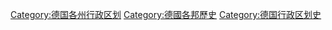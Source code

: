[[Category:德国各州行政区划|Category:德国各州行政区划]]
[[Category:德國各邦歷史|Category:德國各邦歷史]]
[[Category:德国行政区划史|Category:德国行政区划史]]